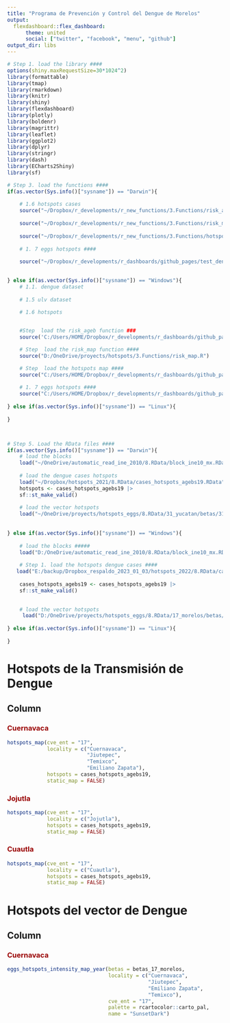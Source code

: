 ```yaml
---
title: "Programa de Prevención y Control del Dengue de Morelos"
output: 
  flexdashboard::flex_dashboard:
      theme: united
      social: ["twitter", "facebook", "menu", "github"]
output_dir: libs      
---
```


```r

# Step 1. load the library ####
options(shiny.maxRequestSize=30*1024^2)
library(formattable)
library(tmap)
library(rmarkdown)
library(knitr)
library(shiny)
library(flexdashboard)
library(plotly)
library(boldenr)
library(magrittr)
library(leaflet)
library(ggplot2)
library(dplyr)
library(stringr)
library(dash)
library(ECharts2Shiny)
library(sf)

# Step 3. load the functions ####
if(as.vector(Sys.info()["sysname"]) == "Darwin"){
    
    # 1.6 hotspots cases
    source("~/Dropbox/r_developments/r_new_functions/3.Functions/risk_agebs.R")
    
    source("~/Dropbox/r_developments/r_new_functions/3.Functions/risk_map.R")
    
    source("~/Dropbox/r_developments/r_new_functions/3.Functions/hotspots_map.R")
    
    # 1. 7 eggs hotspots ####
    
    source("~/Dropbox/r_developments/r_dashboards/github_pages/test_denv_dash_oax/3.Functions/eggs_hotspots_intensity_map_year.R")

    
} else if(as.vector(Sys.info()["sysname"]) == "Windows"){
    # 1.1. dengue dataset
    
    # 1.5 ulv dataset
    
    # 1.6 hotspots


    #Step  load the risk_ageb function ###
    source('C:/Users/HOME/Dropbox/r_developments/r_dashboards/github_pages/test_dashboard/3.Functions/risk_agebs.R')

    # Step  load the risk_map function ####
    source("D:/OneDrive/proyects/hotspots/3.Functions/risk_map.R")

    # Step  load the hotspots map ####
    source("C:/Users/HOME/Dropbox/r_developments/r_dashboards/github_pages/test_dashboard/3.Functions/hotspots_map.R")
    
    # 1. 7 eggs hotspots ####
    source("C:/Users/HOME/Dropbox/r_developments/r_dashboards/github_pages/test_denv_dash_oax/3.Functions/eggs_hotspots_intensity_map_year.R")
    
} else if(as.vector(Sys.info()["sysname"]) == "Linux"){
    
}



# Step 5. Load the RData files ####
if(as.vector(Sys.info()["sysname"]) == "Darwin"){
    # load the blocks
    load("~/OneDrive/automatic_read_ine_2010/8.RData/block_ine10_mx.RData")
    
    # load the dengue cases hotspots
    load("~/Dropbox/hotspots_2021/8.RData/cases_hotspots_agebs19.RData")
    hotspots <- cases_hotspots_agebs19 |>
    sf::st_make_valid()
    
    # load the vector hotspots
    load("~/OneDrive/proyects/hotspots_eggs/8.RData/31_yucatan/betas/31_yucatan_zinb1_betas.RData")
    
    
} else if(as.vector(Sys.info()["sysname"]) == "Windows"){
    
    # load the blocks #####
    load("D:/OneDrive/automatic_read_ine_2010/8.RData/block_ine10_mx.RData") 
    
    # Step 1. load the hotspots dengue cases ####
   load("E:/backup/Dropbox_respaldo_2023_01_03/hotspots_2022/8.RData/cases_hotspots_agebs19.RData")
    
    cases_hotspots_agebs19 <- cases_hotspots_agebs19 |>
    sf::st_make_valid()

    
    # load the vector hotspots
     load("D:/OneDrive/proyects/hotspots_eggs/8.RData/17_morelos/betas/17_morelos_zinb1_betas.RData")
    
} else if(as.vector(Sys.info()["sysname"]) == "Linux"){
    
}


```

# **Hotspots de la Transmisión de Dengue**

## Column {.tabset}

### [**Cuernavaca**]{style="color:#990000"}

```r
hotspots_map(cve_ent = "17",
             locality = c("Cuernavaca", 
                          "Jiutepec",
                          "Temixco",
                          "Emiliano Zapata"),
             hotspots = cases_hotspots_agebs19,
             static_map = FALSE)

```

### [**Jojutla**]{style="color:#990000"}
```r
hotspots_map(cve_ent = "17",
             locality = c("Jojutla"),
             hotspots = cases_hotspots_agebs19,
             static_map = FALSE)

```

### [**Cuautla**]{style="color:#990000"}
```r
hotspots_map(cve_ent = "17",
             locality = c("Cuautla"),
             hotspots = cases_hotspots_agebs19,
             static_map = FALSE)

```


# **Hotspots del vector de Dengue**

## Column {.tabset}

### [**Cuernavaca**]{style="color:#990000"}

```r
eggs_hotspots_intensity_map_year(betas = betas_17_morelos,
                                 locality = c("Cuernavaca",
                                              "Jiutepec",
                                              "Emiliano Zapata",
                                              "Temixco"),
                                 cve_ent = "17",
                                 palette = rcartocolor::carto_pal,
                                 name = "SunsetDark")
```